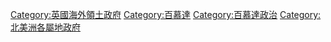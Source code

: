 {{Commons cat|Government of Bermuda}}

[[Category:英國海外領土政府|Category:英國海外領土政府]]
[[Category:百慕達|Category:百慕達]]
[[Category:百慕達政治|Category:百慕達政治]]
[[Category:北美洲各屬地政府|Category:北美洲各屬地政府]]